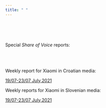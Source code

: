 ```yaml
---
title: " "
---
```


<br>
<br>
<br>


Special *Share of Voice* reports:
<br>
<br>
<br>
<br>

Weekly report for Xiaomi in Croatian media:


[19/07-23/07 July,2021](https://raw.githack.com/lusiki/Xiaomi/main/Code/weekly19-23.html)


Weekly reports for Xiaomi in Slovenian media:

[19/07-23/07 July,2021](https://raw.githack.com/lusiki/Xiaomi/main/Code/weekly19-23Slovenia.html)